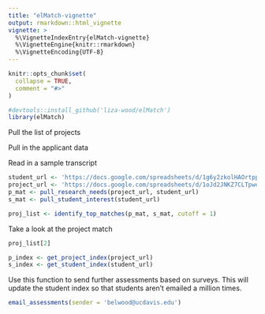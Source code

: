 ```yaml
---
title: "elMatch-vignette"
output: rmarkdown::html_vignette
vignette: >
  %\VignetteIndexEntry{elMatch-vignette}
  %\VignetteEngine{knitr::rmarkdown}
  %\VignetteEncoding{UTF-8}
---
```


```r
knitr::opts_chunk$set(
  collapse = TRUE,
  comment = "#>"
)
```

```r
#devtools::install_github('liza-wood/elMatch')
library(elMatch)
```

Pull the list of projects

Pull in the applicant data

Read in a sample transcript
```r
student_url <- 'https://docs.google.com/spreadsheets/d/1g6y2zkolHAOrtppdSThsBkRsl3RCVa7_Nve_NEOQARc/edit?usp=sharing'
project_url <- 'https://docs.google.com/spreadsheets/d/1oJd2JNKZ7CLTpwexepS7Ly1f19oLchWji6yRxz7X3X8/edit?resourcekey#gid=1824769055'
p_mat <- pull_research_needs(project_url, student_url)
s_mat <- pull_student_interest(student_url)

proj_list <- identify_top_matches(p_mat, s_mat, cutoff = 1)
```

Take a look at the project match
```r
proj_list[2]
```

```r
p_index <- get_project_index(project_url)
s_index <- get_student_index(student_url)
```

Use this function to send further assessments based on surveys. This will update the student index so that students aren't emailed a million times. 
```r
email_assessments(sender = 'belwood@ucdavis.edu')
```

